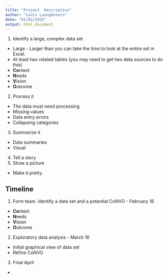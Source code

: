 ```yaml
---
title: "Project  Description"
author: "Louis Luangkesorn"
date: "01/02/2015"
output: html_document
---
```



1.  Identify a large, complex data set
  -  Large - Larger than you can take the time to look at the entire set in Excel.
  -  At least two related tables (you may need to get two data sources to do this)
  -  **Co**ntext
  -  **N**eeds
  -  **V**ision
  -  **O**utcome
2.  Process it
  -  The data must need processing
  -  Missing values
  -  Data entry errors
  -  Collapsing categories
3.  Summarize it
  -  Data summaries
  -  Visual
4.  Tell a story
5.  Show a picture
  -  Make it pretty.
  
Timeline
--------

1.  Form team. Identify a data set and a potential CoNVO - February 16
  -  **Co**ntext
  -  **N**eeds
  -  **V**ision
  -  **O**utcome

2.  Exploratory data analysis - March 16
  -  Initial graphical view of data set
  -  Refine CoNVO
3.  Final April
  -  

